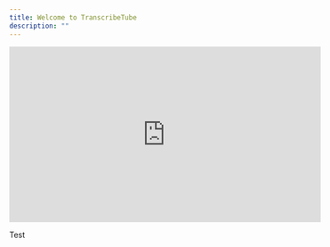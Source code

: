 ```yaml
---
title: Welcome to TranscribeTube
description: ""
---
```


<iframe
  width="560"
  height="315"
  src="https://www.youtube.com/embed/aAYwDPxzhvM"
  title="YouTube video player"
  frameborder="0"
  allow="accelerometer; autoplay; clipboard-write; encrypted-media; gyroscope; picture-in-picture"
  allowfullscreen
></iframe>

Test